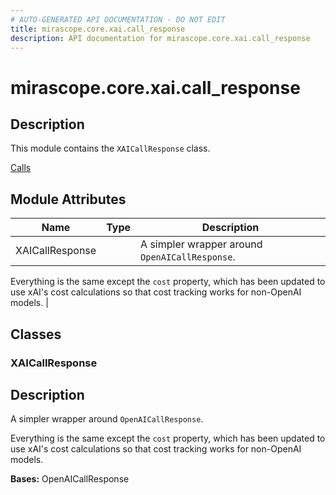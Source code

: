 ```yaml
---
# AUTO-GENERATED API DOCUMENTATION - DO NOT EDIT
title: mirascope.core.xai.call_response
description: API documentation for mirascope.core.xai.call_response
---
```


# mirascope.core.xai.call_response

<ApiType type="Module" />

## Description

This module contains the `XAICallResponse` class.

<Info title="Usage">

[Calls](/docs/mirascope/learn/calls#handling-responses)

</Info>

## Module Attributes

| Name | Type | Description |
| ---- | ---- | ----------- |
| XAICallResponse |  | A simpler wrapper around `OpenAICallResponse`.

Everything is the same except the `cost` property, which has been updated to use
xAI's cost calculations so that cost tracking works for non-OpenAI models. |

## Classes

### XAICallResponse

<ApiType type="Class" />

## Description

A simpler wrapper around `OpenAICallResponse`.

Everything is the same except the `cost` property, which has been updated to use
xAI's cost calculations so that cost tracking works for non-OpenAI models.

**Bases:** OpenAICallResponse



